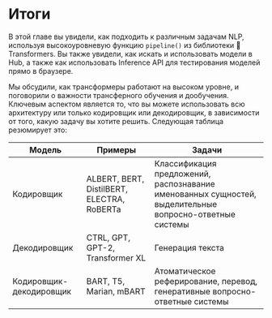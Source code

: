 # Итоги

<CourseFloatingBanner
    chapter={1}
    classNames="absolute z-10 right-0 top-0"
/>

В этой главе вы увидели, как подходить к различным задачам NLP, используя высокоуровневую функцию `pipeline()` из библиотеки 🤗 Transformers. Вы также увидели, как искать и использовать модели в Hub, а также как использовать Inference API для тестирования моделей прямо в браузере.

Мы обсудили, как трансформеры работают на высоком уровне, и поговорили о важности трансферного обучения и дообучения. Ключевым аспектом является то, что вы можете использовать всю архитектуру или только кодировщик или декодировщик, в зависимости от того, какую задачу вы хотите решить. Следующая таблица резюмирует это:


| Модель                  | Примеры                                    | Задачи                                                                                                  |
|-------------------------|--------------------------------------------|---------------------------------------------------------------------------------------------------------|
| Кодировщик              | ALBERT, BERT, DistilBERT, ELECTRA, RoBERTa | Классификация предложений, распознавание именованных сущностей, выделительные вопросно-ответные системы |
| Декодировщик            | CTRL, GPT, GPT-2, Transformer XL           | Генерация текста                                                                                        |
| Кодировщик-декодировщик | BART, T5, Marian, mBART                    | Атоматическое реферирование, перевод, генеративные вопросно-ответные системы                            |
